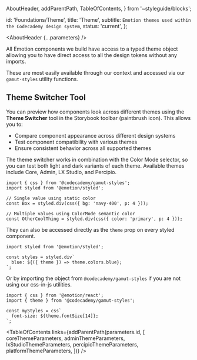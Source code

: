 
  AboutHeader,
  addParentPath,
  TableOfContents,
} from '~styleguide/blocks';


  id: 'Foundations/Theme',
  title: 'Theme',
  subtitle: `Emotion themes used within the Codecademy design system`,
  status: 'current',
};

<Meta title="Foundations/Theme/About" />

<AboutHeader {...parameters} />

All Emotion components we build have access to a typed theme object allowing you to have direct access to all the design tokens without any imports.

These are most easily available through our context and accessed via our `gamut-styles` utility functions.

## Theme Switcher Tool

You can preview how components look across different themes using the **Theme Switcher** tool in the Storybook toolbar (paintbrush icon). This allows you to:

- Compare component appearance across different design systems
- Test component compatibility with various themes
- Ensure consistent behavior across all supported themes

The theme switcher works in combination with the Color Mode selector, so you can test both light and dark variants of each theme. Available themes include Core, Admin, LX Studio, and Percipio.

```tsx
import { css } from '@codecademy/gamut-styles';
import styled from '@emotion/styled';

// Single value using static color
const Box = styled.div(css({ bg: 'navy-400', p: 4 }));

// Multiple values using ColorMode semantic color
const OtherCoolThing = styled.div(css({ color: 'primary', p: 4 }));
```

They can also be accessed directly as the `theme` prop on every styled component.

```tsx
import styled from '@emotion/styled';

const styles = styled.div`
  blue: ${({ theme }) => theme.colors.blue};
`;
```

Or by importing the object from `@codecademy/gamut-styles` if you are not using our css-in-js utilities.

```tsx
import { css } from '@emotion/react';
import { theme } from '@codecademy/gamut-styles';

const myStyles = css`
  font-size: ${theme.fontSize[14]};
`;
```

<TableOfContents
  links={addParentPath(parameters.id, [
    coreThemeParameters,
    adminThemeParameters,
    lxStudioThemeParameters,
    percipioThemeParameters,
    platformThemeParameters,
  ])}
/>
